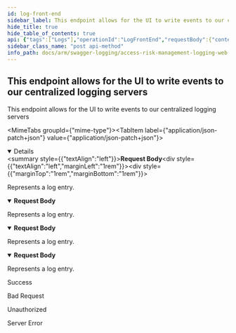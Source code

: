 ```yaml
---
id: log-front-end
sidebar_label: This endpoint allows for the UI to write events to our centralized logging servers
hide_title: true
hide_table_of_contents: true
api: {"tags":["Logs"],"operationId":"LogFrontEnd","requestBody":{"content":{"application/json-patch+json":{"schema":{"description":"Log model from the Front End","required":["application","level","machine","message","utcTimestamp"],"type":"object","properties":{"application":{"description":"Name of the applications that created this log entry","maxLength":100,"minLength":0,"type":"string"},"exception":{"description":"Exception data if any.","type":"string"},"level":{"description":"Level of the log entry. Trace, Info, Warn, Error, etc","maxLength":20,"minLength":0,"type":"string"},"machine":{"description":"Name of the machine where the event being logged happened","maxLength":100,"minLength":0,"type":"string"},"message":{"description":"Event log message text.","type":"string"},"utcTimestamp":{"format":"date-time","description":"When the even occurred. In UTC.","type":"string"}}}},"application/json":{"schema":{"description":"Log model from the Front End","required":["application","level","machine","message","utcTimestamp"],"type":"object","properties":{"application":{"description":"Name of the applications that created this log entry","maxLength":100,"minLength":0,"type":"string"},"exception":{"description":"Exception data if any.","type":"string"},"level":{"description":"Level of the log entry. Trace, Info, Warn, Error, etc","maxLength":20,"minLength":0,"type":"string"},"machine":{"description":"Name of the machine where the event being logged happened","maxLength":100,"minLength":0,"type":"string"},"message":{"description":"Event log message text.","type":"string"},"utcTimestamp":{"format":"date-time","description":"When the even occurred. In UTC.","type":"string"}}}},"text/json":{"schema":{"description":"Log model from the Front End","required":["application","level","machine","message","utcTimestamp"],"type":"object","properties":{"application":{"description":"Name of the applications that created this log entry","maxLength":100,"minLength":0,"type":"string"},"exception":{"description":"Exception data if any.","type":"string"},"level":{"description":"Level of the log entry. Trace, Info, Warn, Error, etc","maxLength":20,"minLength":0,"type":"string"},"machine":{"description":"Name of the machine where the event being logged happened","maxLength":100,"minLength":0,"type":"string"},"message":{"description":"Event log message text.","type":"string"},"utcTimestamp":{"format":"date-time","description":"When the even occurred. In UTC.","type":"string"}}}},"application/*+json":{"schema":{"description":"Log model from the Front End","required":["application","level","machine","message","utcTimestamp"],"type":"object","properties":{"application":{"description":"Name of the applications that created this log entry","maxLength":100,"minLength":0,"type":"string"},"exception":{"description":"Exception data if any.","type":"string"},"level":{"description":"Level of the log entry. Trace, Info, Warn, Error, etc","maxLength":20,"minLength":0,"type":"string"},"machine":{"description":"Name of the machine where the event being logged happened","maxLength":100,"minLength":0,"type":"string"},"message":{"description":"Event log message text.","type":"string"},"utcTimestamp":{"format":"date-time","description":"When the even occurred. In UTC.","type":"string"}}}}},"description":"Represents a log entry."},"responses":{"200":{"description":"Success"},"400":{"description":"Bad Request"},"401":{"description":"Unauthorized"},"500":{"description":"Server Error"}},"description":"This endpoint allows for the UI to write events to our centralized logging servers","method":"post","path":"/api/logs/frontend","jsonRequestBodyExample":{"application":"string","exception":"string","level":"string","machine":"string","message":"string","utcTimestamp":"2022-08-23"},"info":{"version":"v1","title":"Access Risk Management Logging Web APIs"},"postman":{"name":"This endpoint allows for the UI to write events to our centralized logging servers","description":{"type":"text/plain"},"url":{"path":["api","logs","frontend"],"host":["{{baseUrl}}"],"query":[],"variable":[]},"header":[{"key":"Content-Type","value":"application/json"}],"method":"POST","body":{"mode":"raw","raw":"\"\"","options":{"raw":{"language":"json"}}}}}
sidebar_class_name: "post api-method"
info_path: docs/arm/swagger-logging/access-risk-management-logging-web-ap-is
---
```



## This endpoint allows for the UI to write events to our centralized logging servers



This endpoint allows for the UI to write events to our centralized logging servers

<MimeTabs groupId={"mime-type"}><TabItem label={"application/json-patch+json"} value={"application/json-patch+json"}><details style={{}} data-collapsed={false} open={true}><summary style={{"textAlign":"left"}}><strong>Request Body</strong></summary><div style={{"textAlign":"left","marginLeft":"1rem"}}><div style={{"marginTop":"1rem","marginBottom":"1rem"}}>

Represents a log entry.

</div></div><ul style={{"marginLeft":"1rem"}}><SchemaItem collapsible={false} name={"application"} required={true} schemaDescription={"Name of the applications that created this log entry"} schemaName={"string"} qualifierMessage={"**Possible values:** `<= 100 characters`"} defaultValue={undefined}></SchemaItem><SchemaItem collapsible={false} name={"exception"} required={false} schemaDescription={"Exception data if any."} schemaName={"string"} qualifierMessage={undefined} defaultValue={undefined}></SchemaItem><SchemaItem collapsible={false} name={"level"} required={true} schemaDescription={"Level of the log entry. Trace, Info, Warn, Error, etc"} schemaName={"string"} qualifierMessage={"**Possible values:** `<= 20 characters`"} defaultValue={undefined}></SchemaItem><SchemaItem collapsible={false} name={"machine"} required={true} schemaDescription={"Name of the machine where the event being logged happened"} schemaName={"string"} qualifierMessage={"**Possible values:** `<= 100 characters`"} defaultValue={undefined}></SchemaItem><SchemaItem collapsible={false} name={"message"} required={true} schemaDescription={"Event log message text."} schemaName={"string"} qualifierMessage={undefined} defaultValue={undefined}></SchemaItem><SchemaItem collapsible={false} name={"utcTimestamp"} required={true} schemaDescription={"When the even occurred. In UTC."} schemaName={"date-time"} qualifierMessage={undefined} defaultValue={undefined}></SchemaItem></ul></details></TabItem><TabItem label={"application/json"} value={"application/json"}><details style={{}} data-collapsed={false} open={true}><summary style={{"textAlign":"left"}}><strong>Request Body</strong></summary><div style={{"textAlign":"left","marginLeft":"1rem"}}><div style={{"marginTop":"1rem","marginBottom":"1rem"}}>

Represents a log entry.

</div></div><ul style={{"marginLeft":"1rem"}}><SchemaItem collapsible={false} name={"application"} required={true} schemaDescription={"Name of the applications that created this log entry"} schemaName={"string"} qualifierMessage={"**Possible values:** `<= 100 characters`"} defaultValue={undefined}></SchemaItem><SchemaItem collapsible={false} name={"exception"} required={false} schemaDescription={"Exception data if any."} schemaName={"string"} qualifierMessage={undefined} defaultValue={undefined}></SchemaItem><SchemaItem collapsible={false} name={"level"} required={true} schemaDescription={"Level of the log entry. Trace, Info, Warn, Error, etc"} schemaName={"string"} qualifierMessage={"**Possible values:** `<= 20 characters`"} defaultValue={undefined}></SchemaItem><SchemaItem collapsible={false} name={"machine"} required={true} schemaDescription={"Name of the machine where the event being logged happened"} schemaName={"string"} qualifierMessage={"**Possible values:** `<= 100 characters`"} defaultValue={undefined}></SchemaItem><SchemaItem collapsible={false} name={"message"} required={true} schemaDescription={"Event log message text."} schemaName={"string"} qualifierMessage={undefined} defaultValue={undefined}></SchemaItem><SchemaItem collapsible={false} name={"utcTimestamp"} required={true} schemaDescription={"When the even occurred. In UTC."} schemaName={"date-time"} qualifierMessage={undefined} defaultValue={undefined}></SchemaItem></ul></details></TabItem><TabItem label={"text/json"} value={"text/json"}><details style={{}} data-collapsed={false} open={true}><summary style={{"textAlign":"left"}}><strong>Request Body</strong></summary><div style={{"textAlign":"left","marginLeft":"1rem"}}><div style={{"marginTop":"1rem","marginBottom":"1rem"}}>

Represents a log entry.

</div></div><ul style={{"marginLeft":"1rem"}}><SchemaItem collapsible={false} name={"application"} required={true} schemaDescription={"Name of the applications that created this log entry"} schemaName={"string"} qualifierMessage={"**Possible values:** `<= 100 characters`"} defaultValue={undefined}></SchemaItem><SchemaItem collapsible={false} name={"exception"} required={false} schemaDescription={"Exception data if any."} schemaName={"string"} qualifierMessage={undefined} defaultValue={undefined}></SchemaItem><SchemaItem collapsible={false} name={"level"} required={true} schemaDescription={"Level of the log entry. Trace, Info, Warn, Error, etc"} schemaName={"string"} qualifierMessage={"**Possible values:** `<= 20 characters`"} defaultValue={undefined}></SchemaItem><SchemaItem collapsible={false} name={"machine"} required={true} schemaDescription={"Name of the machine where the event being logged happened"} schemaName={"string"} qualifierMessage={"**Possible values:** `<= 100 characters`"} defaultValue={undefined}></SchemaItem><SchemaItem collapsible={false} name={"message"} required={true} schemaDescription={"Event log message text."} schemaName={"string"} qualifierMessage={undefined} defaultValue={undefined}></SchemaItem><SchemaItem collapsible={false} name={"utcTimestamp"} required={true} schemaDescription={"When the even occurred. In UTC."} schemaName={"date-time"} qualifierMessage={undefined} defaultValue={undefined}></SchemaItem></ul></details></TabItem><TabItem label={"application/*+json"} value={"application/*+json"}><details style={{}} data-collapsed={false} open={true}><summary style={{"textAlign":"left"}}><strong>Request Body</strong></summary><div style={{"textAlign":"left","marginLeft":"1rem"}}><div style={{"marginTop":"1rem","marginBottom":"1rem"}}>

Represents a log entry.

</div></div><ul style={{"marginLeft":"1rem"}}><SchemaItem collapsible={false} name={"application"} required={true} schemaDescription={"Name of the applications that created this log entry"} schemaName={"string"} qualifierMessage={"**Possible values:** `<= 100 characters`"} defaultValue={undefined}></SchemaItem><SchemaItem collapsible={false} name={"exception"} required={false} schemaDescription={"Exception data if any."} schemaName={"string"} qualifierMessage={undefined} defaultValue={undefined}></SchemaItem><SchemaItem collapsible={false} name={"level"} required={true} schemaDescription={"Level of the log entry. Trace, Info, Warn, Error, etc"} schemaName={"string"} qualifierMessage={"**Possible values:** `<= 20 characters`"} defaultValue={undefined}></SchemaItem><SchemaItem collapsible={false} name={"machine"} required={true} schemaDescription={"Name of the machine where the event being logged happened"} schemaName={"string"} qualifierMessage={"**Possible values:** `<= 100 characters`"} defaultValue={undefined}></SchemaItem><SchemaItem collapsible={false} name={"message"} required={true} schemaDescription={"Event log message text."} schemaName={"string"} qualifierMessage={undefined} defaultValue={undefined}></SchemaItem><SchemaItem collapsible={false} name={"utcTimestamp"} required={true} schemaDescription={"When the even occurred. In UTC."} schemaName={"date-time"} qualifierMessage={undefined} defaultValue={undefined}></SchemaItem></ul></details></TabItem></MimeTabs><div><ApiTabs><TabItem label={"200"} value={"200"}><div>

Success

</div><div></div></TabItem><TabItem label={"400"} value={"400"}><div>

Bad Request

</div><div></div></TabItem><TabItem label={"401"} value={"401"}><div>

Unauthorized

</div><div></div></TabItem><TabItem label={"500"} value={"500"}><div>

Server Error

</div><div></div></TabItem></ApiTabs></div>
      